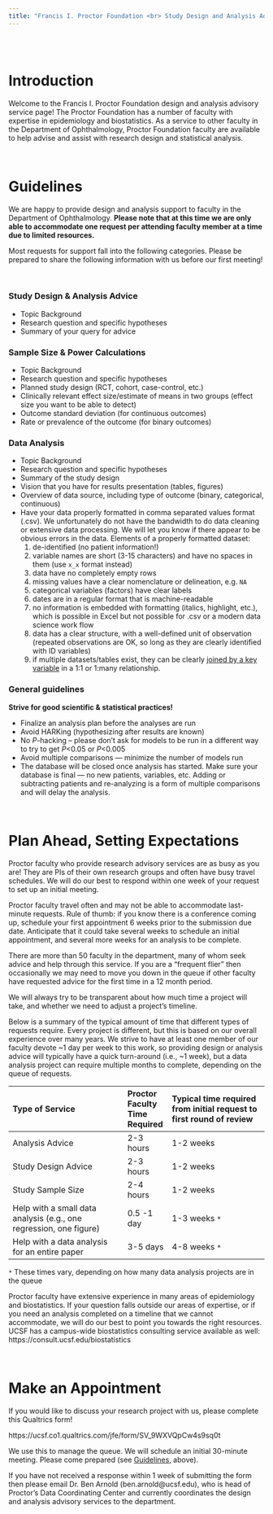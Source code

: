 ```yaml
---
title: "Francis I. Proctor Foundation <br> Study Design and Analysis Advisory Services for Faculty in the UCSF Department of Ophthalmology"
---
```



<br><br>

# Introduction

Welcome to the Francis I. Proctor Foundation design and analysis advisory service page!  The Proctor Foundation has a number of faculty with expertise in epidemiology and biostatistics. As a service to other faculty in the Department of Ophthalmology, Proctor Foundation faculty are available to help advise and assist with research design and statistical analysis. 

<br>

# Guidelines {#guidelines}

We are happy to provide design and analysis support to faculty in the Department of Ophthalmology. **Please note that at this time we are only able to accommodate one request per attending faculty member at a time due to limited resources.**

Most requests for support fall into the following categories.  Please be prepared to share the following information with us before our first meeting!

<br>

### Study Design & Analysis Advice

* Topic Background
* Research question and specific hypotheses
* Summary of your query for advice
    
### Sample Size & Power Calculations

* Topic Background
* Research question and specific hypotheses
* Planned study design (RCT, cohort, case-control, etc.)
* Clinically relevant effect size/estimate of means in two groups (effect size you want to be able to detect)
* Outcome standard deviation (for continuous outcomes)
* Rate or prevalence of the outcome (for binary outcomes)

### Data Analysis

* Topic Background
* Research question and specific hypotheses
* Summary of the study design
* Vision that you have for results presentation (tables, figures)
* Overview of data source, including type of outcome (binary, categorical, continuous)
* Have your data properly formatted in comma separated values format (.csv). We unfortunately do not have the bandwidth to do data cleaning or extensive data processing. We will let you know if there appear to be obvious errors in the data. Elements of a properly formatted dataset:
  1. de-identified (no patient information!)
  2. variable names are short (3-15 characters) and have no spaces in them (use `x_x` format instead)
  3. data have no completely empty rows
  4. missing values have a clear nomenclature or delineation, e.g. `NA`
  5. categorical variables (factors) have clear labels
  6. dates are in a regular format that is machine-readable
  7. no information is embedded with formatting (italics, highlight, etc.), which is possible in Excel but not possible for .csv or a modern data science work flow
  8. data has a clear structure, with a well-defined unit of observation (repeated observations are OK, so long as they are clearly identified with ID variables)
  9. if multiple datasets/tables exist, they can be clearly [joined by a key variable](https://r4ds.had.co.nz/relational-data.html) in a 1:1 or 1:many relationship.

    

### General guidelines

**Strive for good scientific & statistical practices!**

* Finalize an analysis plan before the analyses are run
* Avoid HARKing (hypothesizing after results are known)
* No _P_-hacking – please don’t ask for models to be run in a different way to try to get _P_<0.05 or _P_<0.005
* Avoid multiple comparisons — minimize the number of models run
* The database will be closed once analysis has started. Make sure your database is final — no new patients, variables, etc. Adding or subtracting patients and re-analyzing is a form of multiple comparisons and will delay the analysis.

<br>

# Plan Ahead, Setting Expectations

Proctor faculty who provide research advisory services are as busy as you are!  They are PIs of their own research groups and often have busy travel schedules. We will do our best to respond within one week of your request to set up an initial meeting.  

Proctor faculty travel often and may not be able to accommodate last-minute requests. Rule of thumb: if you know there is a conference coming up, schedule your first appointment 6 weeks prior to the submission due date. Anticipate that it could take several weeks to schedule an initial appointment, and several more weeks for an analysis to be complete.

There are more than 50 faculty in the department, many of whom seek advice and help through this service. If you are a "frequent flier" then occasionally we may need to move you down in the queue if other faculty have requested advice for the first time in a 12 month period.

We will always try to be transparent about how much time a project will take, and whether we need to adjust a project’s timeline. 

Below is a summary of the typical amount of time that different types of requests require. Every project is different, but this is based on our overall experience over many years. We strive to have at least one member of our faculty devote ~1 day per week to this work, so providing design or analysis advice will typically have a quick turn-around (i.e., ~1 week), but a data analysis project can require multiple months to complete, depending on the queue of requests.

Type of Service | Proctor Faculty Time Required  | Typical time required from initial request to first round of review  |
:-------------------|:-------|:----------------|
Analysis Advice | 2-3 hours | 1-2 weeks |
Study Design Advice | 2-3 hours | 1-2 weeks |
Study Sample Size | 2-4 hours | 1-2 weeks |
Help with a small data analysis (e.g., one regression, one figure) | 0.5 -1 day | 1-3 weeks `*` |
Help with a data analysis for an entire paper | 3-5 days | 4-8 weeks `*` |

`*` These times vary, depending on how many data analysis projects are in the queue

Proctor faculty have extensive experience in many areas of epidemiology and biostatistics. If your question falls outside our areas of expertise, or if you need an analysis completed on a timeline that we cannot accommodate, we will do our best to point you towards the right resources. UCSF has a campus-wide biostatistics consulting service available as well: https://consult.ucsf.edu/biostatistics 


<br>

# Make an Appointment

If you would like to discuss your research project with us, please complete this Qualtrics form!  

https://ucsf.co1.qualtrics.com/jfe/form/SV_9WXVQpCw4s9sq0t 

We use this to manage the queue. We will schedule an initial 30-minute meeting. Please come prepared (see [Guidelines](#guidelines), above). 

If you have not received a response within 1 week of submitting the form then please email Dr. Ben Arnold (ben.arnold@ucsf.edu), who is head of Proctor’s Data Coordinating Center and currently coordinates the design and analysis advisory services to the department. 


